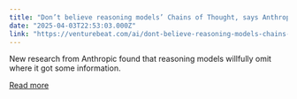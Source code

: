 ```yaml
---
title: "Don’t believe reasoning models’ Chains of Thought, says Anthropic"
date: "2025-04-03T22:53:03.000Z"
link: "https://venturebeat.com/ai/dont-believe-reasoning-models-chains-of-thought-says-anthropic/"
---
```


New research from Anthropic found that reasoning models willfully omit where it got some information.

[Read more](https://venturebeat.com/ai/dont-believe-reasoning-models-chains-of-thought-says-anthropic/)
